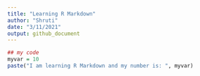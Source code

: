 ```yaml
---
title: "Learning R Markdown"
author: "Shruti"
date: "3/11/2021"
output: github_document
---
```


```r
## my code
myvar = 10
paste("I am learning R Markdown and my number is: ", myvar)

```

